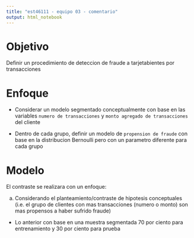 ```yaml
---
title: "est46111 - equipo 03 - comentario"
output: html_notebook
---
```


# Objetivo

Definir un procedimiento de deteccion de fraude a tarjetabientes por transacciones

# Enfoque

* Considerar un modelo segmentado conceptualmente con base en las variables `numero de transacciones` y `monto agregado de transacciones` del cliente

* Dentro de cada grupo, definir un modelo de `propension de fraude` con base en la distribucion Bernoulli pero con un parametro diferente para cada grupo 

# Modelo

El contraste se realizara con un enfoque:

a) Considerando el planteamiento/contraste de hipotesis conceptuales (i.e. el grupo de clientes con mas transacciones (numero o monto) son mas propensos a haber sufrido fraude)

* Lo anterior con base en una muestra segmentada 70 por ciento para entrenamiento y 30 por ciento para prueba